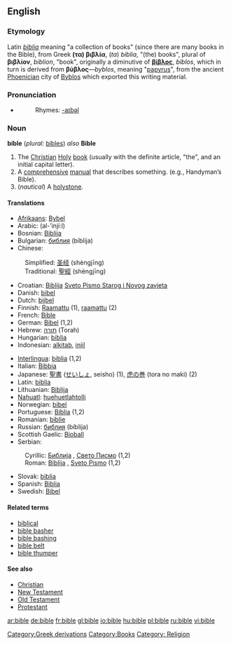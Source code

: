 {{wikipedia|Bible}}
==English==
===Etymology===
Latin ''[[biblia]]'' meaning "a collection of books" (since there are many books in the Bible), from Greek '''(τα) βιβλία''', (''ta'') ''biblia'', "(the) books", plural of '''βιβλίον''', ''biblion'', "book", originally a diminutive of '''[[βίβλος]]''', ''biblos'', which in turn is derived from '''βύβλος'''—''byblos'', meaning "[[papyrus]]", from the ancient [[Phoenicia]]n city of [[Byblos]] which exported this writing material.

===Pronunciation===
*{{IPA|/'baɪbəl/}}
*:Rhymes: [[Rhymes:English:-aɪbəl|-aɪbəl]]

===Noun===
'''bible''' (''plural:'' [[bibles]]) ''also'' '''Bible'''

#The [[Christian]] [[Holy]] [[book]] (usually with the definite article, "the", and an initial capital letter).
#A [[comprehensive]] [[manual]] that describes something. (e.g., Handyman’s Bible).
#(''nautical'') A [[holystone]].

====Translations====
{{top}}
*[[Afrikaans]]: [[Bybel]]
*Arabic: {{ARchar|[[الانجيل|الإنْجِيل]]}} (al-’injí:l)
*Bosnian: [[Biblija]] {{f}}
*Bulgarian: [[библия]] (bíblija) {{f}}
*Chinese:
:Simplified: [[圣经]] (shèngjīng)
:Traditional: [[聖經]] (shèngjīng)
*Croatian: [[Biblija]] {{f}} [[Sveto Pismo Starog i Novog zavjeta]] {{n}}
*Danish: [[bibel]] {{c}}
*Dutch: [[bijbel]] {{m}}
*Finnish: [[Raamattu]] (1), [[raamattu]] (2)
*French: [[Bible]] {{f}}
*German: [[Bibel]] {{f}} (1,2)
*Hebrew: [[תורה]] (Torah) {{f}}
*Hungarian: [[biblia]]
*Indonesian: [[alkitab]], [[injil]]
{{mid}}
*[[Interlingua]]: [[biblia]] (1,2)
*Italian: [[Bibbia]] {{f}}
*Japanese: [[聖書]] ([[せいしょ]], seisho) (1), [[虎の巻]] (tora no maki) (2)
*Latin: [[biblia]]
*Lithuanian: [[Biblija]]
*[[Nahuatl]]: [[huehuetlahtolli]]
*Norwegian: [[bibel]] {{m}}
*Portuguese: [[Bíblia]] {{f}} (1,2)
*Romanian: [[biblie]] {{f}}
*Russian: [[библия]] (bíblija) {{f}}
*Scottish Gaelic: [[Bioball]] {{f}}
*Serbian:
:Cyrillic: [[Библија]] {{f}}, [[Свето Писмо]] {{n}} (1,2)
:Roman: [[Biblija]] {{f}}, [[Sveto Pismo]] {{n}} (1,2)
*Slovak: [[biblia]] {{f}}
*Spanish: [[Biblia]] {{f}}
*Swedish: [[Bibel]]
{{bottom}}

====Related terms====
*[[biblical]]
*[[bible basher]]
*[[bible bashing]]
*[[bible belt]]
*[[bible thumper]]

====See also====
*[[Christian]]
*[[New Testament]]
*[[Old Testament]]
*[[Protestant]]

[[Category:Greek derivations]]
[[Category:Books]]
[[Category: Religion]]
[[ar:bible]]
[[de:bible]]
[[fr:bible]]
[[gl:bible]]
[[io:bible]]
[[hu:bible]]
[[pl:bible]]
[[ru:bible]]
[[vi:bible]]